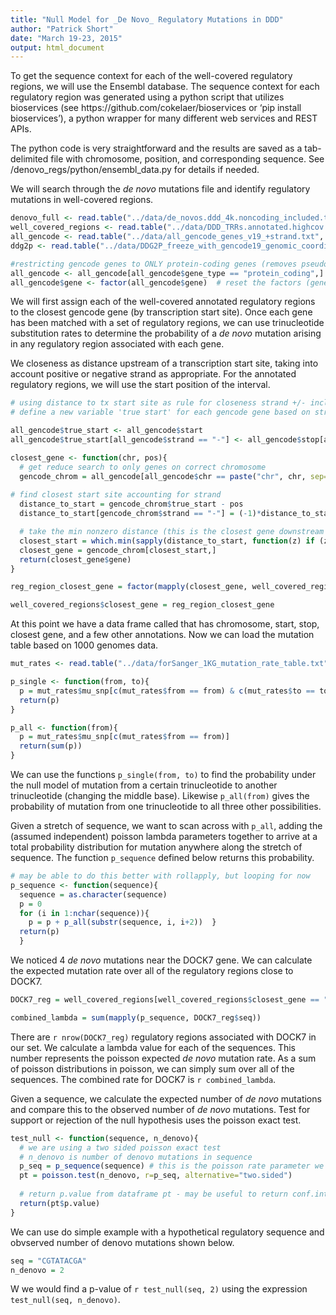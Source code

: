 ```yaml
---
title: "Null Model for _De Novo_ Regulatory Mutations in DDD"
author: "Patrick Short"
date: "March 19-23, 2015"
output: html_document
---
```


To get the sequence context for each of the well-covered regulatory regions, we will use the Ensembl database. The sequence context for each regulatory region was generated using a python script that utilizes bioservices (see https://github.com/cokelaer/bioservices or 'pip install bioservices'), a python wrapper for many different web services and REST APIs.

The python code is very straightforward and the results are saved as a tab-delimited file with chromosome, position, and corresponding sequence. See /denovo_regs/python/ensembl_data.py for details if needed.

We will search through the _de novo_ mutations file and identify regulatory mutations in well-covered regions.

```r
denovo_full <- read.table("../data/de_novos.ddd_4k.noncoding_included.txt", sep="\t", header=TRUE )
well_covered_regions <- read.table("../data/DDD_TRRs.annotated.highcov.sequence.txt", sep="\t", header=TRUE)
all_gencode <- read.table("../data/all_gencode_genes_v19_+strand.txt", sep="\t", header=TRUE)
ddg2p <- read.table("../data/DDG2P_freeze_with_gencode19_genomic_coordinates_20141118_fixed.txt", sep="\t", header=TRUE)

#restricting gencode genes to ONLY protein-coding genes (removes pseudogenes, lincRNA, etc.)
all_gencode <- all_gencode[all_gencode$gene_type == "protein_coding",]
all_gencode$gene <- factor(all_gencode$gene)  # reset the factors (gene names)

```

We will first assign each of the well-covered annotated regulatory regions to the closest gencode gene (by transcription start site). Once each gene has been matched with a set of regulatory regions, we can use trinucleotide substitution rates to determine the probability of a _de novo_ mutation arising in any regulatory region associated with each gene.

We closeness as distance upstream of a transcription start site, taking into account positive or negative strand as appropriate. For the annotated regulatory regions, we will use the start position of the interval.

```r
# using distance to tx start site as rule for closeness strand +/- included
# define a new variable 'true start' for each gencode gene based on strand

all_gencode$true_start <- all_gencode$start
all_gencode$true_start[all_gencode$strand == "-"] <- all_gencode$stop[all_gencode$strand == "-"]  # take any start sites that have "-" strand and swap to the stop site. will have to negate this later on.

closest_gene <- function(chr, pos){
  # get reduce search to only genes on correct chromosome
  gencode_chrom = all_gencode[all_gencode$chr == paste("chr", chr, sep=""),] # paste to add chr
  
# find closest start site accounting for strand
  distance_to_start = gencode_chrom$true_start - pos
  distance_to_start[gencode_chrom$strand == "-"] = (-1)*distance_to_start[gencode_chrom$strand == "-"]

  # take the min nonzero distance (this is the closest gene downstream of noncoding variant)
  closest_start = which.min(sapply(distance_to_start, function(z) if (z > 0) z else Inf))
  closest_gene = gencode_chrom[closest_start,]
  return(closest_gene$gene)
}

```

```r
reg_region_closest_gene = factor(mapply(closest_gene, well_covered_regions$chr, well_covered_regions$start)) # returns a vector of gene names, one for each well-covered regulatory region

well_covered_regions$closest_gene = reg_region_closest_gene

```

At this point we have a data frame called that has chromosome, start, stop, closest gene, and a few other annotations. Now we can load the mutation table based on 1000 genomes data.

```r
mut_rates <- read.table("../data/forSanger_1KG_mutation_rate_table.txt", header=TRUE)

p_single <- function(from, to){
  p = mut_rates$mu_snp[c(mut_rates$from == from) & c(mut_rates$to == to)]
  return(p)
}

p_all <- function(from){
  p = mut_rates$mu_snp[c(mut_rates$from == from)]
  return(sum(p))
}
```

We can use the functions `p_single(from, to)` to find the probability under the null model of mutation from a certain trinucleotide to another trinucleotide (changing the middle base). Likewise `p_all(from)` gives the probability of mutation from one trinucleotide to all three other possibilities.

Given a stretch of sequence, we want to scan across with `p_all`, adding the (assumed independent) poisson lambda parameters together to arrive at a total probability distribution for mutation anywhere along the stretch of sequence. The function `p_sequence` defined below returns this probability.

```r
# may be able to do this better with rollapply, but looping for now
p_sequence <- function(sequence){
  sequence = as.character(sequence)
  p = 0
  for (i in 1:nchar(sequence)){
    p = p + p_all(substr(sequence, i, i+2))  }
  return(p)
  }

```

We noticed 4 _de novo_ mutations near the DOCK7 gene. We can calculate the expected mutation rate over all of the regulatory regions close to DOCK7.

```r
DOCK7_reg = well_covered_regions[well_covered_regions$closest_gene == "DOCK7",]

combined_lambda = sum(mapply(p_sequence, DOCK7_reg$seq))

```

There are `r nrow(DOCK7_reg)` regulatory regions associated with DOCK7 in our set. We calculate a lambda value for each of the sequences. This number represents the poisson expected _de novo_ mutation rate. As a sum of poisson distributions in poisson, we can simply sum over all of the sequences. The combined rate for DOCK7 is `r combined_lambda`.

Given a sequence, we calculate the expected number of _de novo_ mutations and compare this to the observed number of _de novo_ mutations. Test for support or rejection of the null hypothesis uses the poisson exact test.

```r

test_null <- function(sequence, n_denovo){
  # we are using a two sided poisson exact test
  # n_denovo is number of denovo mutations in sequence
  p_seq = p_sequence(sequence) # this is the poisson rate parameter we test against
  pt = poisson.test(n_denovo, r=p_seq, alternative="two.sided")
  
  # return p.value from dataframe pt - may be useful to return conf.int as well later
  return(pt$p.value)
}

```
We can use do simple example with a hypothetical regulatory sequence and obvserved number of denovo mutations shown below.

```r
seq = "CGTATACGA"
n_denovo = 2
```

W we would find a p-value of `r test_null(seq, 2)` using the expression `test_null(seq, n_denovo)`. 


